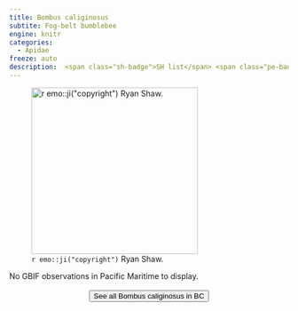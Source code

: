 ```yaml
---
title: Bombus caliginosus
subtite: Fog-belt bumblebee
engine: knitr
categories:
  - Apidae
freeze: auto
description:  <span class="sh-badge">SH list</span> <span class="pe-badge">PM Evidence</span>
---
```

![`r emo::ji("copyright")` Ryan Shaw.](https://inaturalist-open-data.s3.amazonaws.com/photos/314170135/large.jpg){height=300}



No GBIF observations in Pacific Maritime to display.
<br><br>
<center>


<a href="https://inaturalist.ca/observations?place_id=any&subview=map&taxon_id=344228"><button type="button" class="btn btn-secondary">See all Bombus caliginosus in BC <i class="fa-solid fa-arrow-up-right-from-square"></i> </button></a>
</center>
